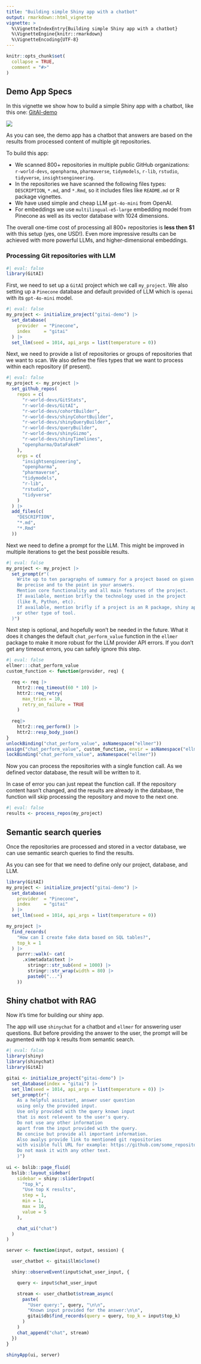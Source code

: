 ```yaml
---
title: "Building simple Shiny app with a chatbot"
output: rmarkdown::html_vignette
vignette: >
  %\VignetteIndexEntry{Building simple Shiny app with a chatbot}
  %\VignetteEngine{knitr::rmarkdown}
  %\VignetteEncoding{UTF-8}
---
```


```r
knitr::opts_chunk$set(
  collapse = TRUE,
  comment = "#>"
)
```

## Demo App Specs

In this vignette we show how to build a simple Shiny app with a chatbot, like
this one: [GitAI-demo](https://kalimu.shinyapps.io/GitAI-demo/)

![](demoapp.gif)

As you can see, the demo app has a chatbot that answers are based on
the results from processed content of multiple git repositories.

To build this app:

* We scanned 800+ repositories in multiple public GitHub organizations: `r-world-devs`, `openpharma`, `pharmaverse`, `tidymodels`, `r-lib`, `rstudio`, `tidyverse`, `insightsengineering`. 
* In the repositories we have scanned the following files types: `DESCRIPTION`, `*.md`, and `*.Rmd`, so it includes files like `README.md` or R package vignettes.
* We have used simple and cheap LLM `gpt-4o-mini` from OpenAI. 
* For embeddings we use `multilingual-e5-large` embedding model from Pinecone as well as its vector database with 1024 dimensions.

The overall one-time cost of processing all 800+ repositories is **less then $1** with this setup (yes, one USD!). Even more impressive results can be achieved with more powerful LLMs, and higher-dimensional embeddings.

### Processing Git repositories with LLM

```r
#| eval: false
library(GitAI)
```

First, we need to set up a `GitAI` project which we call `my_project`.
We also setting up a `Pinecone` database and default provided of LLM which is `openai` with its `gpt-4o-mini` model.

```r
#| eval: false
my_project <- initialize_project("gitai-demo") |>
  set_database(
    provider  = "Pinecone", 
    index     = "gitai"
  ) |>
  set_llm(seed = 1014, api_args = list(temperature = 0))
```

Next, we need to provide a list of repositories or groups of repositories that we want to scan. We also define the files types that we want to process within each repository (if present).

```r
#| eval: false
my_project <- my_project |>
  set_github_repos(
    repos = c(
      "r-world-devs/GitStats", 
      "r-world-devs/GitAI", 
      "r-world-devs/cohortBuilder", 
      "r-world-devs/shinyCohortBuilder",
      "r-world-devs/shinyQueryBuilder", 
      "r-world-devs/queryBuilder", 
      "r-world-devs/shinyGizmo", 
      "r-world-devs/shinyTimelines",
      "openpharma/DataFakeR"
    ),
    orgs = c(
      "insightsengineering",
      "openpharma",
      "pharmaverse",
      "tidymodels",
      "r-lib",
      "rstudio",
      "tidyverse"
    )
  ) |>
  add_files(c(
    "DESCRIPTION",
    "*.md",
    "*.Rmd"
  ))
```

Next we need to define a prompt for the LLM. This might be improved 
in multiple iterations to get the best possible results.

```r
#| eval: false
my_project <- my_project |>
  set_prompt(r"(
    Write up to ten paragraphs of summary for a project based on given input.
    Be precise and to the point in your answers.
    Mention core functionality and all main features of the project.
    If available, mention brifly the technology used in the project 
    (like R, Python, etc).
    If available, mention brifly if a project is an R package, shiny app, 
    or other type of tool.
  )")
```

Next step is optional, and hopefully won't be needed in the future.
What it does it changes the default `chat_perform_value` function in the `ellmer` package to make it more robust for the LLM provider API errors.
If you don't get any timeout errors, you can safely ignore this step.

```r
#| eval: false
ellmer:::chat_perform_value
custom_function <- function(provider, req) {

  req <- req |> 
    httr2::req_timeout(60 * 10) |>
    httr2::req_retry(
      max_tries = 10,
      retry_on_failure = TRUE
    ) 
  
  req|> 
    httr2::req_perform() |> 
    httr2::resp_body_json()
}
unlockBinding("chat_perform_value", asNamespace("ellmer"))
assign("chat_perform_value", custom_function, envir = asNamespace("ellmer"))
lockBinding("chat_perform_value", asNamespace("ellmer"))
```

Now you can process the repositories with a single function call.
As we defined vector database, the result will be written to it.

In case of error you can just repeat the function call.
If the repository content hasn't changed, and the results are already 
in the database, the function will skip processing the repository and
move to the next one.

```r
#| eval: false
results <- process_repos(my_project)
```

## Semantic search queries

Once the repositories are processed and stored in a vector database, 
we can use semantic search queries to find the results.

As you can see for that we need to define only our project, database, and LLM.

```r
library(GitAI)
my_project <- initialize_project("gitai-demo") |>
  set_database(
    provider  = "Pinecone", 
    index     = "gitai"
  ) |>
  set_llm(seed = 1014, api_args = list(temperature = 0))

my_project |> 
  find_records(
    "How can I create fake data based on SQL tables?", 
    top_k = 1
  ) |>
    purrr::walk(~ cat(
      .x$metadata$text |> 
        stringr::str_sub(end = 1000) |> 
        stringr::str_wrap(width = 80) |> 
        paste0("...")
    )) 
```

## Shiny chatbot with RAG

Now it's time for building our shiny app. 

The app will use `shinychat` for a chatbot and `ellmer` for
answering user questions. 
But before providing the answer to the user, 
the prompt will be augmented with top k results from semantic search.

```r
#| eval: false
library(shiny)
library(shinychat)
library(GitAI)

gitai <- initialize_project("gitai-demo") |>
  set_database(index = "gitai") |> 
  set_llm(seed = 1014, api_args = list(temperature = 0)) |> 
  set_prompt(r"(
    As a helpful assistant, answer user question 
    using only the provided input. 
    Use only provided with the query known input 
    that is most relevent to the user's query.
    Do not use any other information 
    apart from the input provided with the query.
    Be concise but provide all important information.
    Also awalys provide link to mentioned git repositories 
    with visible full URL for example: https://github.com/some_repository. 
    Do not mask it with any other text.
    )")
    
ui <- bslib::page_fluid(
  bslib::layout_sidebar(
    sidebar = shiny::sliderInput(
      "top_k", 
      "Use top K results", 
      step = 1,
      min = 1, 
      max = 10, 
      value = 5
    ),

    chat_ui("chat")
  )
)

server <- function(input, output, session) {

  user_chatbot <- gitai$llm$clone()

  shiny::observeEvent(input$chat_user_input, {

    query <- input$chat_user_input

    stream <- user_chatbot$stream_async(
      paste(
        "User query:", query, "\n\n",
        "Known input provided for the answer:\n\n", 
        gitai$db$find_records(query = query, top_k = input$top_k)
      )
    )
    chat_append("chat", stream)
  })
}

shinyApp(ui, server)
```





